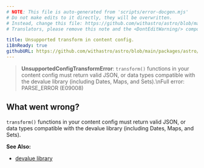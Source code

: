 ```yaml
---
# NOTE: This file is auto-generated from 'scripts/error-docgen.mjs'
# Do not make edits to it directly, they will be overwritten.
# Instead, change this file: https://github.com/withastro/astro/blob/main/packages/astro/src/core/errors/errors-data.ts
# Translators, please remove this note and the <DontEditWarning/> component.

title: Unsupported transform in content config.
i18nReady: true
githubURL: https://github.com/withastro/astro/blob/main/packages/astro/src/core/errors/errors-data.ts
---
```


<DontEditWarning />


> **UnsupportedConfigTransformError**: `transform()` functions in your content config must return valid JSON, or data types compatible with the devalue library (including Dates, Maps, and Sets).\nFull error: PARSE_ERROR (E09008)

## What went wrong?
`transform()` functions in your content config must return valid JSON, or data types compatible with the devalue library (including Dates, Maps, and Sets).

**See Also:**
-  [devalue library](https://github.com/rich-harris/devalue)


